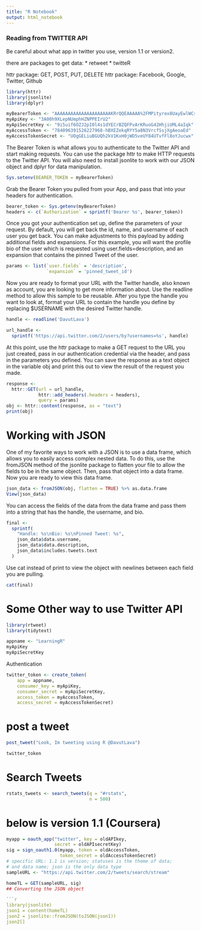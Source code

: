 ```yaml
---
title: "R Notebook"
output: html_notebook
---
```


### Reading from TWITTER API

Be careful about what app in twitter you use, version 1.1 or version2.

there are packages to get data:
* retweet
* twitteR

httr package: GET, POST, PUT, DELETE
httr package: Facebook, Google, Twitter, Github

```r
library(httr)
library(jsonlite)
library(dplyr)

myBearerToken <- "AAAAAAAAAAAAAAAAAAAAAKRrQQEAAAAA%2FMPityrex8UayEwlWCszgTmrjJ0%3DIBxhgozO5Sey01KKP3s5azhiO4AWQoNbV8fDbiFb0dFxI0RLXa"
myApiKey <- "3A00h9XLepNUmphHZNPPEIrU2"
myApiSecretKey <- "9i5uif6OZJ2pI0l4s1dYECrBZQFPvArKRuoG42HhjiUML4aIqk"
myAccessToken <- "784096391526227968-hBXEZekqRYY5a8N3VrcfSsjXgAeoaEd"
myAccessTokenSecret <- "UOgGELiuBGUQh2kV1KxH0jWD5veUY84UTvfFl8oYJucwx"
```



The Bearer Token is what allows you to authenticate to the Twitter API and start making requests.
You can use the package httr to make HTTP requests to the Twitter API.
You will also need to install jsonlite to work with our JSON object and dplyr for data manipulation.

```r
Sys.setenv(BEARER_TOKEN = myBearerToken)
```

Grab the Bearer Token you pulled from your App, and pass that into your headers for authentication. 
```r
bearer_token <- Sys.getenv(myBearerToken)
headers <- c(`Authorization` = sprintf('Bearer %s', bearer_token))
```

Once you got your authentication set up, define the parameters of your request. By default, you will get back the id, name, and username of each user you get back. You can make adjustments to this payload by adding additional fields and expansions. For this example, you will want the profile bio of the user which is requested using user.fields=description, and an expansion that contains the pinned Tweet of the user.
```r
params <- list(`user.fields` = 'description',
               `expansion` = 'pinned_tweet_id')
```


Now you are ready to format your URL with the Twitter handle, also known as account, you are looking to get more information about. Use the readline method to allow this sample to be reusable. After you type the handle you want to look at, format your URL to contain the handle you define by replacing $USERNAME with the desired Twitter handle. 
```r
handle <- readline('DavutLava')

url_handle <-
  sprintf('https://api.twitter.com/2/users/by?usernames=%s', handle)
```

At this point, use the httr package to make a GET request to the URL you just 
created, pass in our authentication credential via the header, and pass in the
parameters you defined. You can save the response as a text object in the 
variable obj and print this out to view the result of the request you made.

```r
response <-
  httr::GET(url = url_handle,
            httr::add_headers(.headers = headers),
            query = params)
obj <- httr::content(response, as = "text")
print(obj)
```

# Working with JSON
One of my favorite ways to work with a JSON is to use a data frame, which allows you to easily access complex nested data. To do this, use the fromJSON method of the jsonlite package to flatten your file to allow the fields to be in the same object. Then, pass that object into a data frame. Now you are ready to view this data frame.

```r
json_data <- fromJSON(obj, flatten = TRUE) %>% as.data.frame
View(json_data)
```

You can access the fields of the data from the data frame and pass them into a string that has the handle, the username, and bio.

```r
final <-
  sprintf(
    "Handle: %s\nBio: %s\nPinned Tweet: %s",
    json_data$data.username,
    json_data$data.description,
    json_data$includes.tweets.text
  )
```

Use cat instead of print to view the object with newlines between each field you are pulling.

```r
cat(final)
```

# Some Other way to use Twitter API
```r
library(rtweet)
library(tidytext)

appname <- "LearningR"
myApiKey
myApiSecretKey
```

Authentication
```r
twitter_token <- create_token(
    app = appname,
    consumer_key = myApiKey,
    consumer_secret = myApiSecretKey,
    access_token = myAccessToken,
    access_secret = myAccessTokenSecret)
```

# post a tweet
```r
post_tweet("Look, Im tweeting using R @DavutLava")
```

```r
twitter_token
```
# Search Tweets
```r
rstats_tweets <- search_tweets(q = "#rstats",
                               n = 500)
```

# below is version 1.1 (Coursera)
```r
myapp = oauth_app("twitter", key = oldAPIkey,
                  secret = oldAPIsecretKey)
sig = sign_oauth1.0(myapp, token = oldAccessToken,
                    token_secret = oldAccessTokenSecret)
# specific URL: 1.1 is version; statuses is the theme of data;
# and data name; json is the only data type
sampleURL <- "https://api.twitter.com/2/tweets/search/stream"

homeTL = GET(sampleURL, sig)
## Converting the JSON object

```r
library(jsonlite)
json1 = content(homeTL)
json2 = jsonlite::fromJSON(toJSON(json1))
json2[]
```







